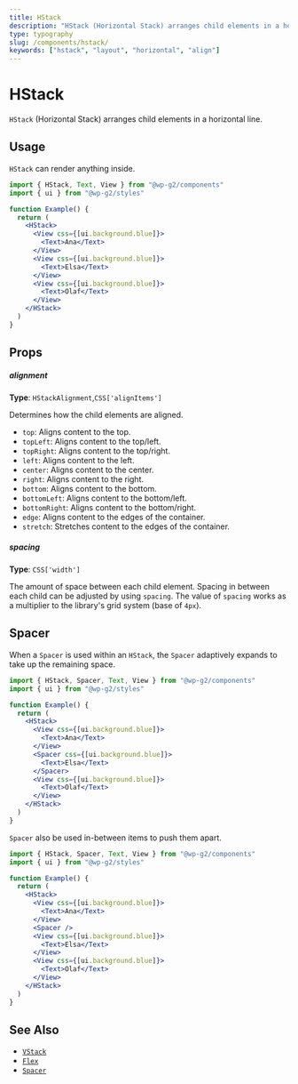 ```yaml
---
title: HStack
description: "HStack (Horizontal Stack) arranges child elements in a horizontal line."
type: typography
slug: /components/hstack/
keywords: ["hstack", "layout", "horizontal", "align"]
---
```


# HStack

`HStack` (Horizontal Stack) arranges child elements in a horizontal line.

<!-- props -->
<!-- Automatically Generated -->

## Usage

`HStack` can render anything inside.

```jsx live
import { HStack, Text, View } from "@wp-g2/components"
import { ui } from "@wp-g2/styles"

function Example() {
  return (
    <HStack>
      <View css={[ui.background.blue]}>
        <Text>Ana</Text>
      </View>
      <View css={[ui.background.blue]}>
        <Text>Elsa</Text>
      </View>
      <View css={[ui.background.blue]}>
        <Text>Olaf</Text>
      </View>
    </HStack>
  )
}
```

## Props

##### alignment

**Type**: `HStackAlignment`,`CSS['alignItems']`

Determines how the child elements are aligned.

- `top`: Aligns content to the top.
- `topLeft`: Aligns content to the top/left.
- `topRight`: Aligns content to the top/right.
- `left`: Aligns content to the left.
- `center`: Aligns content to the center.
- `right`: Aligns content to the right.
- `bottom`: Aligns content to the bottom.
- `bottomLeft`: Aligns content to the bottom/left.
- `bottomRight`: Aligns content to the bottom/right.
- `edge`: Aligns content to the edges of the container.
- `stretch`: Stretches content to the edges of the container.

##### spacing

**Type**: `CSS['width']`

The amount of space between each child element. Spacing in between each child can be adjusted by using `spacing`.
The value of `spacing` works as a multiplier to the library's grid system (base of `4px`).

<!-- /Automatically Generated -->
<!-- /props -->

## Spacer

When a `Spacer` is used within an `HStack`, the `Spacer` adaptively expands to take up the remaining space.

```jsx live
import { HStack, Spacer, Text, View } from "@wp-g2/components"
import { ui } from "@wp-g2/styles"

function Example() {
  return (
    <HStack>
      <View css={[ui.background.blue]}>
        <Text>Ana</Text>
      </View>
      <Spacer css={[ui.background.blue]}>
        <Text>Elsa</Text>
      </Spacer>
      <View css={[ui.background.blue]}>
        <Text>Olaf</Text>
      </View>
    </HStack>
  )
}
```

`Spacer` also be used in-between items to push them apart.

```jsx live
import { HStack, Spacer, Text, View } from "@wp-g2/components"
import { ui } from "@wp-g2/styles"

function Example() {
  return (
    <HStack>
      <View css={[ui.background.blue]}>
        <Text>Ana</Text>
      </View>
      <Spacer />
      <View css={[ui.background.blue]}>
        <Text>Elsa</Text>
      </View>
      <View css={[ui.background.blue]}>
        <Text>Olaf</Text>
      </View>
    </HStack>
  )
}
```

## See Also

- [`VStack`](/components/vstack/)
- [`Flex`](/components/flex/)
- [`Spacer`](/components/spacer/)
